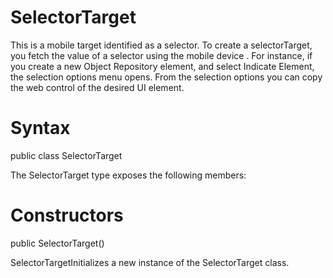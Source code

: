 ﻿# SelectorTarget

This is a mobile target identified as a selector. To create a selectorTarget,
            you fetch the value of a selector using the mobile device . For instance, if
            you create a new Object Repository element, and select Indicate Element, the
            selection options menu opens. From the selection options you can copy the web control of
            the desired UI element.

# 



# Syntax

public class SelectorTarget

The SelectorTarget type exposes the following members:

# Constructors

public SelectorTarget()

SelectorTargetInitializes a new instance of the SelectorTarget
                        class.
